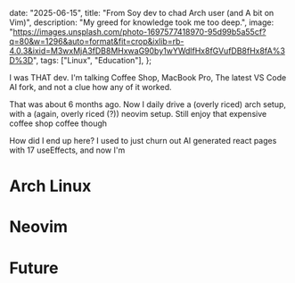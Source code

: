 

  date: "2025-06-15",
  title: "From Soy dev to chad Arch user (and A bit on Vim)",
  description:
    "My greed for knowledge took me too deep.",
  image:
    "https://images.unsplash.com/photo-1697577418970-95d99b5a55cf?q=80&w=1296&auto=format&fit=crop&ixlib=rb-4.0.3&ixid=M3wxMjA3fDB8MHxwaG90by1wYWdlfHx8fGVufDB8fHx8fA%3D%3D",
  tags: ["Linux", "Education"],
};


I was THAT dev. I'm talking Coffee Shop, MacBook Pro, The latest VS Code AI fork, and not a clue how any of it worked.

That was about 6 months ago. Now I daily drive a (overly riced) arch setup, with a (again, overly riced (?)) neovim setup. Still enjoy that expensive coffee shop coffee though

How did I end up here? I used to just churn out AI generated react pages with 17 useEffects, and now I'm


# Arch Linux


# Neovim

# Future
